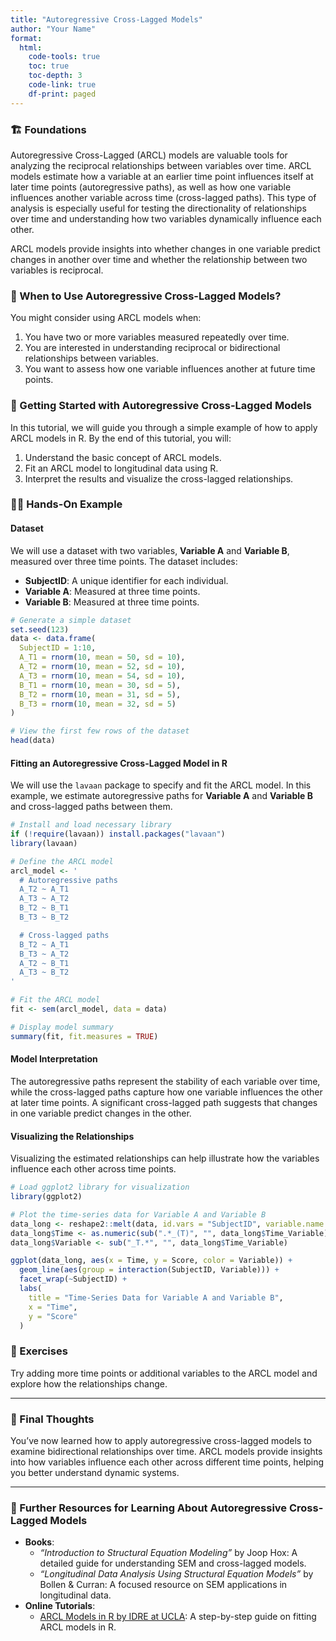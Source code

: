 ```yaml
---
title: "Autoregressive Cross-Lagged Models"
author: "Your Name"
format: 
  html:
    code-tools: true
    toc: true
    toc-depth: 3
    code-link: true
    df-print: paged
---
```


### 🏗️ Foundations

Autoregressive Cross-Lagged (ARCL) models are valuable tools for analyzing the reciprocal relationships between variables over time. ARCL models estimate how a variable at an earlier time point influences itself at later time points (autoregressive paths), as well as how one variable influences another variable across time (cross-lagged paths). This type of analysis is especially useful for testing the directionality of relationships over time and understanding how two variables dynamically influence each other.

ARCL models provide insights into whether changes in one variable predict changes in another over time and whether the relationship between two variables is reciprocal.

<div class="when-to-use-section">

### 🤔 When to Use Autoregressive Cross-Lagged Models?

You might consider using ARCL models when:

1. You have two or more variables measured repeatedly over time.
2. You are interested in understanding reciprocal or bidirectional relationships between variables.
3. You want to assess how one variable influences another at future time points.

</div>

<div class="getting-started-section">

### 🚀 Getting Started with Autoregressive Cross-Lagged Models

In this tutorial, we will guide you through a simple example of how to apply ARCL models in R. By the end of this tutorial, you will:

1. Understand the basic concept of ARCL models.
2. Fit an ARCL model to longitudinal data using R.
3. Interpret the results and visualize the cross-lagged relationships.

</div>

<div class="hands-on-section">

### 👩‍💻 Hands-On Example

#### Dataset

We will use a dataset with two variables, **Variable A** and **Variable B**, measured over three time points. The dataset includes:

- **SubjectID**: A unique identifier for each individual.
- **Variable A**: Measured at three time points.
- **Variable B**: Measured at three time points.

```r
# Generate a simple dataset
set.seed(123)
data <- data.frame(
  SubjectID = 1:10,
  A_T1 = rnorm(10, mean = 50, sd = 10),
  A_T2 = rnorm(10, mean = 52, sd = 10),
  A_T3 = rnorm(10, mean = 54, sd = 10),
  B_T1 = rnorm(10, mean = 30, sd = 5),
  B_T2 = rnorm(10, mean = 31, sd = 5),
  B_T3 = rnorm(10, mean = 32, sd = 5)
)

# View the first few rows of the dataset
head(data)
```

#### Fitting an Autoregressive Cross-Lagged Model in R

We will use the `lavaan` package to specify and fit the ARCL model. In this example, we estimate autoregressive paths for **Variable A** and **Variable B** and cross-lagged paths between them.

```r
# Install and load necessary library
if (!require(lavaan)) install.packages("lavaan")
library(lavaan)

# Define the ARCL model
arcl_model <- '
  # Autoregressive paths
  A_T2 ~ A_T1
  A_T3 ~ A_T2
  B_T2 ~ B_T1
  B_T3 ~ B_T2

  # Cross-lagged paths
  B_T2 ~ A_T1
  B_T3 ~ A_T2
  A_T2 ~ B_T1
  A_T3 ~ B_T2
'

# Fit the ARCL model
fit <- sem(arcl_model, data = data)

# Display model summary
summary(fit, fit.measures = TRUE)
```

#### Model Interpretation

The autoregressive paths represent the stability of each variable over time, while the cross-lagged paths capture how one variable influences the other at later time points. A significant cross-lagged path suggests that changes in one variable predict changes in the other.

#### Visualizing the Relationships

Visualizing the estimated relationships can help illustrate how the variables influence each other across time points.

```r
# Load ggplot2 library for visualization
library(ggplot2)

# Plot the time-series data for Variable A and Variable B
data_long <- reshape2::melt(data, id.vars = "SubjectID", variable.name = "Time_Variable", value.name = "Score")
data_long$Time <- as.numeric(sub(".*_(T)", "", data_long$Time_Variable))
data_long$Variable <- sub("_T.*", "", data_long$Time_Variable)

ggplot(data_long, aes(x = Time, y = Score, color = Variable)) +
  geom_line(aes(group = interaction(SubjectID, Variable))) +
  facet_wrap(~SubjectID) +
  labs(
    title = "Time-Series Data for Variable A and Variable B",
    x = "Time",
    y = "Score"
  )
```

</div>

### 🛝 Exercises

Try adding more time points or additional variables to the ARCL model and explore how the relationships change.

---

### 💭 Final Thoughts

You’ve now learned how to apply autoregressive cross-lagged models to examine bidirectional relationships over time. ARCL models provide insights into how variables influence each other across different time points, helping you better understand dynamic systems.

---

### 🔗 Further Resources for Learning About Autoregressive Cross-Lagged Models

- **Books**:
   - *"Introduction to Structural Equation Modeling"* by Joop Hox: A detailed guide for understanding SEM and cross-lagged models.
   - *"Longitudinal Data Analysis Using Structural Equation Models"* by Bollen & Curran: A focused resource on SEM applications in longitudinal data.

- **Online Tutorials**:
   - [ARCL Models in R by IDRE at UCLA](https://stats.oarc.ucla.edu/r/seminars/autoregressive-cross-lagged/): A step-by-step guide on fitting ARCL models in R.

</div>
